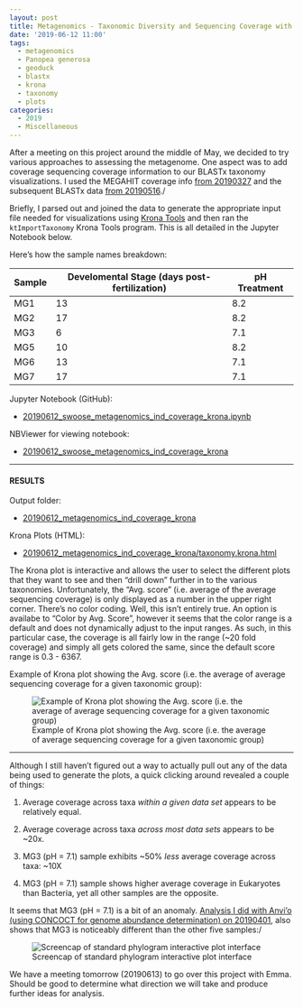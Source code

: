 ```yaml
---
layout: post
title: Metagenomics - Taxonomic Diversity and Sequencing Coverage with MEGAHIT BLASTx and Krona Plots
date: '2019-06-12 11:00'
tags:
  - metagenomics
  - Panopea generosa
  - geoduck
  - blastx
  - krona
  - taxonomy
  - plots
categories:
  - 2019
  - Miscellaneous
---
```

After a meeting on this project around the middle of May, we decided to try various approaches to assessing the metagenome. One aspect was to add coverage sequencing coverage information to our BLASTx taxonomy visualizations. I used the MEGAHIT coverage info [from 20190327](https://robertslab.github.io/sams-notebook/posts/2019/2019-03-27-Metagenome-Assemblies-P.generosa-Water-Samples-Trimmed-HiSeqX-Data-Using-Megahit-on-Mox.html) and the subsequent BLASTx data [from 20190516](https://robertslab.github.io/sams-notebook/2019/05/16/Metagenomics-BLASTx-of-Individual-Water-Sample-MEGAHIT-Assemblies-on-Mox/)./

Briefly, I parsed out and joined the data to generate the appropriate input file needed for visualizations using [Krona Tools](https://github.com/marbl/Krona/wiki) and then ran the `ktImportTaxonomy` Krona Tools program. This is all detailed in the Jupyter Notebook below.

Here's how the sample names breakdown:

| Sample | Develomental Stage (days post-fertilization) | pH Treatment |
|--------|-------------------------|--------------|
| MG1    | 13                      | 8.2          |
| MG2    | 17                      | 8.2          |
| MG3    | 6                       | 7.1          |
| MG5    | 10                      | 8.2          |
| MG6    | 13                      | 7.1          |
| MG7    | 17                      | 7.1          |

Jupyter Notebook (GitHub):

- [20190612_swoose_metagenomics_ind_coverage_krona.ipynb](https://github.com/RobertsLab/code/blob/master/notebooks/sam/20190612_swoose_metagenomics_ind_coverage_krona.ipynb)

NBViewer for viewing notebook:

- [20190612_swoose_metagenomics_ind_coverage_krona](https://nbviewer.jupyter.org/github/RobertsLab/code/blob/master/notebooks/sam/20190612_swoose_metagenomics_ind_coverage_krona.ipynb)


---

#### RESULTS

Output folder:

- [20190612_metagenomics_ind_coverage_krona](https://gannet.fish.washington.edu/Atumefaciens/20190612_metagenomics_ind_coverage_krona/)

Krona Plots (HTML):

- [20190612_metagenomics_ind_coverage_krona/taxonomy.krona.html](https://gannet.fish.washington.edu/Atumefaciens/20190612_metagenomics_ind_coverage_krona/taxonomy.krona.html)


The Krona plot is interactive and allows the user to select the different plots that they want to see and then "drill down" further in to the various taxonomies. Unfortunately, the "Avg. score" (i.e. average of the average sequencing coverage) is only displayed as a number in the upper right corner. There's no color coding. Well, this isn't entirely true. An option is availabe to "Color by Avg. Score", however it seems that the color range is a default and does not dynamically adjust to the input ranges. As such, in this particular case, the coverage is all fairly low in the range (~20 fold coverage) and simply all gets colored the same, since the default score range is 0.3 - 6367.

Example of Krona plot showing the Avg. score (i.e. the average of average sequencing coverage for a given taxonomic group):

![Example of Krona plot showing the Avg. score (i.e. the average of average sequencing coverage for a given taxonomic group)](https://github.com/RobertsLab/sams-notebook/blob/master/images/screencaps/20190612_metagenomics_blastx_cov_krona.png?raw=true)

---

Although I still haven't figured out a way to actually pull out any of the data being used to generate the plots, a quick clicking around revealed a couple of things:

1. Average coverage across taxa _within a given data set_ appears to be relatively equal.

2. Average coverage across taxa _across most data sets_ appears to be ~20x.

3. MG3 (pH = 7.1) sample exhibits ~50% _less_ average coverage across taxa: ~10X

4. MG3 (pH = 7.1) sample shows higher average coverage in Eukaryotes than Bacteria, yet all other samples are the opposite.

It seems that MG3 (pH = 7.1) is a bit of an anomaly. [Analysis I did with Anvi'o (using CONCOCT for genome abundance determination) on 20190401](https://robertslab.github.io/sams-notebook/posts/2019-04-01-Metagenomics---Taxonomic-Diversity-Comparisons-from-Geoduck-Water-with-Anvio-on-Mox/), also shows that MG3 is noticeably different than the other five samples:/

![Screencap of standard phylogram interactive plot interface](https://github.com/RobertsLab/sams-notebook/blob/master/images/screencaps/20190401_anvio_phylogram-01.png?raw=true)

We have a meeting tomorrow (20190613) to go over this project with Emma. Should be good to determine what direction we will take and produce further ideas for analysis.
